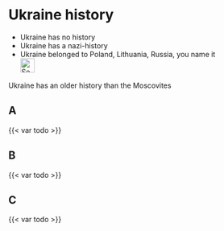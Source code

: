 # Ukraine history {#sec-ukraine-history}

::: {.callout-caution title="Myth"}
- Ukraine has no history
- Ukraine has a nazi-history
- Ukraine belonged to Poland, Lithuania, Russia, you name it
[<br>![Search for topic in EUvsDisinfo](../all_common_img/EUvsDisinfo_400x240.jpg){height=2em}](https://euvsdisinfo.eu/disinformation-cases/?text=(ukraine%7Cukrainian)%20history&sort=relevance)
:::

::: {.callout-tip title="Truth"}
Ukraine has an older history than the Moscovites
:::


## A

{{< var todo >}}

## B

{{< var todo >}}

## C

{{< var todo >}}


